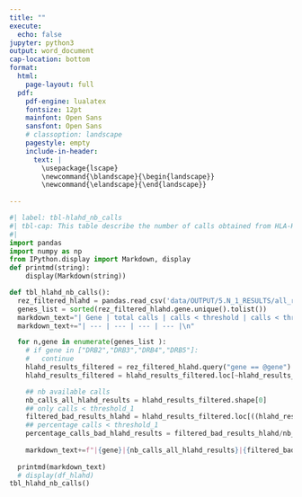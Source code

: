```yaml
---
title: ""
execute:
  echo: false
jupyter: python3
output: word_document
cap-location: bottom
format: 
  html:
    page-layout: full
  pdf:
    pdf-engine: lualatex
    fontsize: 12pt
    mainfont: Open Sans
    sansfont: Open Sans
    # classoption: landscape
    pagestyle: empty
    include-in-header: 
      text: |
        \usepackage{lscape}
        \newcommand{\blandscape}{\begin{landscape}}
        \newcommand{\elandscape}{\end{landscape}}
  
---
```



```python
#| label: tbl-hlahd_nb_calls
#| tbl-cap: This table describe the number of calls obtained from HLA-HD regarding the quality of alleles. Threshold usually used by the community are the sum of the number of reads for allele 1 & 2 (minimum of 20) and individual number of reads for allele 1 or 2 (minimum of 10). 
#| 
import pandas
import numpy as np
from IPython.display import Markdown, display
def printmd(string):
    display(Markdown(string))

def tbl_hlahd_nb_calls():
  rez_filtered_hlahd = pandas.read_csv('data/OUTPUT/5.N_1_RESULTS/all_results-filtered.csv')
  genes_list = sorted(rez_filtered_hlahd.gene.unique().tolist())
  markdown_text="| Gene | total calls | calls < threshold | calls < threshold (%) |\n"
  markdown_text+="| --- | --- | --- | --- |\n"

  for n,gene in enumerate(genes_list ):
    # if gene in ["DRB2","DRB3","DRB4","DRB5"]:
    #   continue
    hlahd_results_filtered = rez_filtered_hlahd.query("gene == @gene")
    hlahd_results_filtered = hlahd_results_filtered.loc[~hlahd_results_filtered['hlahd_genotype'].isna()]

    ## nb available calls
    nb_calls_all_hlahd_results = hlahd_results_filtered.shape[0]
    ## only calls < threshold_1
    filtered_bad_results_hlahd = hlahd_results_filtered.loc[((hlahd_results_filtered['filter_int'] & (1 << 1) == (1 << 1)))].shape[0]
    ## percentage calls < threshold_1
    percentage_calls_bad_hlahd_results = filtered_bad_results_hlahd/nb_calls_all_hlahd_results*100 if nb_calls_all_hlahd_results > 0 else 0
    
    markdown_text+=f"|{gene}|{nb_calls_all_hlahd_results}|{filtered_bad_results_hlahd}|{percentage_calls_bad_hlahd_results:.2f}|\n"
    
  printmd(markdown_text)
  # display(df_hlahd)
tbl_hlahd_nb_calls()
```